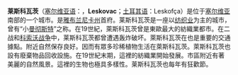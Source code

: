 {{Infobox Settlement
| name = 莱斯科瓦茨
| native_name = {{lang|sr|Лесковац}}
| image_skyline = 
| imagesize = 
| image_caption = 
| image_flag = 
| image_shield = 
| pushpin_map = Serbia
| pushpin_label_position = bottom
| subdivision_type = 国家
| subdivision_name = {{SRB}}
| subdivision_type1 = [[塞尔维亚行政区划|州]]
| subdivision_name1 = [[雅布兰尼卡州|雅布兰尼卡州]]
| elevation_m = 
| elevation_ft = 
| area_total_km2 = 1025
| population_as_of = 2002年
| population_total = 162.252
| population_density_km2 = auto
| timezone = [[欧洲中部时间|CET]]
| utc_offset = +1
| timezone_DST = [[欧洲中部夏令时间|CEST]]
| utc_offset_DST = +2
| latd = 43
| latm = 00
| lats =
| latNS = N
| longd = 21
| longm = 57
| longs =
| longEW = E
| postal_code_type = 
| postal_code = 
| website = http://www.cityofleskovac.org/
}}
'''莱斯科瓦茨'''（[[塞尔维亚语|塞尔维亚语]]：'''{{lang|sr|Лесковац}}'''，'''Leskovac'''；[[土耳其语|土耳其语]]：Leskofça）是位于[[塞尔维亚|塞尔维亚]]南部的一个城市。是[[雅布兰尼卡州|雅布兰尼卡州]]首府。莱斯科瓦茨是一座以[[纺织业|纺织业]]为主的城市，曾有“小[[曼彻斯特|曼彻斯特]]”之称。在19世紀，萊斯科瓦茨曾是東歐最大的紡織業都市。在二战和[[科索沃战争|科索沃战争]]中，莱斯科瓦茨都曾遭遇轰炸破坏。萊斯科瓦茨在也是重要的交通據點。附近自然保存良好。因而有眾多珍稀植物生活在萊斯科瓦茨。萊斯科瓦茨也設有廢棄物品回收設施。在19世紀末期，這裡的紡織業開始發展。市區附近有著美麗的自然風景。這裡的生物也極具多樣性。莱斯科瓦茨也每年有狂歡節。

{{Authority control}}
{{Serbia-stub}}
{{塞爾維亞城市}}